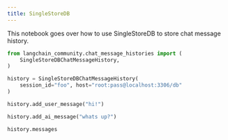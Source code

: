 ```yaml
---
title: SingleStoreDB
---
```


This notebook goes over how to use SingleStoreDB to store chat message history.


```python
from langchain_community.chat_message_histories import (
    SingleStoreDBChatMessageHistory,
)

history = SingleStoreDBChatMessageHistory(
    session_id="foo", host="root:pass@localhost:3306/db"
)

history.add_user_message("hi!")

history.add_ai_message("whats up?")
```


```python
history.messages
```
